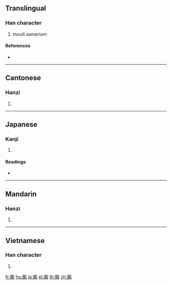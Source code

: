{{character info/new}}
{{also|铩}}
==Translingual==

===Han character===
{{Han char|rn=167|rad=金|as=11|sn=19|four=87147|canj=CKCE,CKDE}}

# moult samarium

====References====
* {{Han ref|kx=1318.080|dkj=40768|hdz=64242.060|uh=93A9|ud=37801|bh=F36A|bd=62314}}

----

==Cantonese==

===Hanzi===
{{yue-hanzi|jyut=|y=saat3|sim=铩}}

# {{defn|lang=yue|sort=金11}}

----

==Japanese==

===Kanji===
{{ja-kanji|grade=|rs=金11}}

# {{defn|lang=ja|sort=金11}}

====Readings====
* {{ja-readings|on=[[さい]] (sai), [[さつ]] (satsu), [[せち]] (sechi)|kun=[[めばえる]] (mebaeru)|nanori=}}

----

==Mandarin==

===Hanzi===
{{cmn-hanzi|sim=铩|pin=[[shā]] ([[sha1]])|wg=sha<sup>1</sup>}}

# {{defn|lang=cmn|sort=金11}}

----

==Vietnamese==

===Han character===
{{vi-hantu|[[sét]]|rs=金11}}

# {{defn|lang=vi|sort=金11}}

[[fr:鎩]]
[[hu:鎩]]
[[ja:鎩]]
[[pl:鎩]]
[[th:鎩]]
[[zh:鎩]]